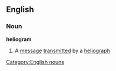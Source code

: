 ==English==
===Noun===
'''heliogram'''
#A [[message]] [[transmitted]] by a [[heliograph]]
[[Category:English nouns]]